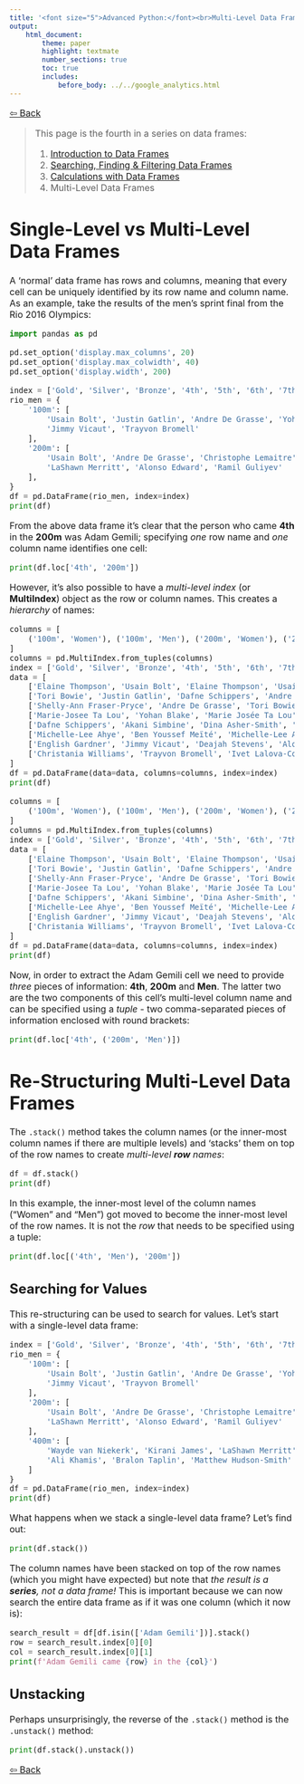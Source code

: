 ---
title: '<font size="5">Advanced Python:</font><br>Multi-Level Data Frames'
output:
    html_document:
        theme: paper
        highlight: textmate
        number_sections: true
        toc: true
        includes:
            before_body: ../../google_analytics.html
---

<font size="3">

[⇦ Back](../../python.html)

> This page is the fourth in a series on data frames:
> 
> 1. [Introduction to Data Frames](data_frames_intro.html)
> 2. [Searching, Finding & Filtering Data Frames](data_frames_searching.html)
> 3. [Calculations with Data Frames](data_frames_calculations.html)
> 4. Multi-Level Data Frames

Single-Level vs Multi-Level Data Frames
=======================================
A 'normal' data frame has rows and columns, meaning that every cell can be uniquely identified by its row name and column name. As an example, take the results of the men's sprint final from the Rio 2016 Olympics:

```{python}
import pandas as pd

pd.set_option('display.max_columns', 20)
pd.set_option('display.max_colwidth', 40)
pd.set_option('display.width', 200)

index = ['Gold', 'Silver', 'Bronze', '4th', '5th', '6th', '7th', '8th']
rio_men = {
    '100m': [
        'Usain Bolt', 'Justin Gatlin', 'Andre De Grasse', 'Yohan Blake', 'Akani Simbine', 'Ben Youssef Meïté',
        'Jimmy Vicaut', 'Trayvon Bromell'
    ],
    '200m': [
        'Usain Bolt', 'Andre De Grasse', 'Christophe Lemaitre', 'Adam Gemili', 'Churandy Martina',
        'LaShawn Merritt', 'Alonso Edward', 'Ramil Guliyev'
    ],
}
df = pd.DataFrame(rio_men, index=index)
print(df)
```

From the above data frame it's clear that the person who came **4th** in the **200m** was Adam Gemili; specifying *one* row name and *one* column name identifies one cell:

```{python}
print(df.loc['4th', '200m'])
```

However, it's also possible to have a *multi-level index* (or **MultiIndex**) object as the row or column names. This creates a *hierarchy* of names:

```{python, eval = FALSE, echo = FALSE}
columns = [
    ('100m', 'Women'), ('100m', 'Men'), ('200m', 'Women'), ('200m', 'Men'), ('400m', 'Women'), ('400m', 'Men')
]
columns = pd.MultiIndex.from_tuples(columns)
index = ['Gold', 'Silver', 'Bronze', '4th', '5th', '6th', '7th', '8th']
data = [
    ['Elaine Thompson', 'Usain Bolt', 'Elaine Thompson', 'Usain Bolt', 'Shaunae Miller', 'Wayde van Niekerk'],
    ['Tori Bowie', 'Justin Gatlin', 'Dafne Schippers', 'Andre De Grasse', 'Allyson Felix', 'Kirani James'],
    ['Shelly-Ann Fraser-Pryce', 'Andre De Grasse', 'Tori Bowie', 'Christophe Lemaitre', 'Shericka Jackson', 'LaShawn Merritt'],
    ['Marie-Josee Ta Lou', 'Yohan Blake', 'Marie Josée Ta Lou', 'Adam Gemili', 'Natasha Hastings', 'Machel Cedenio'],
    ['Dafne Schippers', 'Akani Simbine', 'Dina Asher-Smith', 'Churandy Martina', 'Phyllis Francis', 'Karabo Sibanda'],
    ['Michelle-Lee Ahye', 'Ben Youssef Meïté', 'Michelle-Lee Ahye', 'LaShawn Merritt', 'Stephenie Ann McPherson', 'Ali Khamis'],
    ['English Gardner', 'Jimmy Vicaut', 'Deajah Stevens', 'Alonso Edward', 'Olha Zemlyak', 'Bralon Taplin'],
    ['Christania Williams', 'Trayvon Bromell', 'Ivet Lalova-Collio', 'Ramil Guliyev', 'Libania Grenot', 'Matthew Hudson-Smith']
]
df = pd.DataFrame(data=data, columns=columns, index=index)
print(df)
```

```{python}
columns = [
    ('100m', 'Women'), ('100m', 'Men'), ('200m', 'Women'), ('200m', 'Men')
]
columns = pd.MultiIndex.from_tuples(columns)
index = ['Gold', 'Silver', 'Bronze', '4th', '5th', '6th', '7th', '8th']
data = [
    ['Elaine Thompson', 'Usain Bolt', 'Elaine Thompson', 'Usain Bolt'],
    ['Tori Bowie', 'Justin Gatlin', 'Dafne Schippers', 'Andre De Grasse'],
    ['Shelly-Ann Fraser-Pryce', 'Andre De Grasse', 'Tori Bowie', 'Christophe Lemaitre'],
    ['Marie-Josee Ta Lou', 'Yohan Blake', 'Marie Josée Ta Lou', 'Adam Gemili'],
    ['Dafne Schippers', 'Akani Simbine', 'Dina Asher-Smith', 'Churandy Martina'],
    ['Michelle-Lee Ahye', 'Ben Youssef Meïté', 'Michelle-Lee Ahye', 'LaShawn Merritt'],
    ['English Gardner', 'Jimmy Vicaut', 'Deajah Stevens', 'Alonso Edward'],
    ['Christania Williams', 'Trayvon Bromell', 'Ivet Lalova-Collio', 'Ramil Guliyev']
]
df = pd.DataFrame(data=data, columns=columns, index=index)
print(df)
```

Now, in order to extract the Adam Gemili cell we need to provide *three* pieces of information: **4th**, **200m** and **Men**. The latter two are the two components of this cell's multi-level column name and can be specified using a *tuple* - two comma-separated pieces of information enclosed with round brackets:

```{python}
print(df.loc['4th', ('200m', 'Men')])
```

Re-Structuring Multi-Level Data Frames
======================================
The `.stack()` method takes the column names (or the inner-most column names if there are multiple
levels) and 'stacks' them on top of the row names to create *multi-level **row** names*:

```{python}
df = df.stack()
print(df)
```

In this example, the inner-most level of the column names ("Women" and "Men") got moved to become the inner-most level of the row names. It is not the *row* that needs to be specified using a tuple:

```{python}
print(df.loc[('4th', 'Men'), '200m'])
```

Searching for Values
--------------------
This re-structuring can be used to search for values. Let's start with a single-level data frame:

```{python}
index = ['Gold', 'Silver', 'Bronze', '4th', '5th', '6th', '7th', '8th']
rio_men = {
    '100m': [
        'Usain Bolt', 'Justin Gatlin', 'Andre De Grasse', 'Yohan Blake', 'Akani Simbine', 'Ben Youssef Meïté',
        'Jimmy Vicaut', 'Trayvon Bromell'
    ],
    '200m': [
        'Usain Bolt', 'Andre De Grasse', 'Christophe Lemaitre', 'Adam Gemili', 'Churandy Martina',
        'LaShawn Merritt', 'Alonso Edward', 'Ramil Guliyev'
    ],
    '400m': [
        'Wayde van Niekerk', 'Kirani James', 'LaShawn Merritt', 'Machel Cedenio', 'Karabo Sibanda',
        'Ali Khamis', 'Bralon Taplin', 'Matthew Hudson-Smith'
    ]
}
df = pd.DataFrame(rio_men, index=index)
print(df)
```

What happens when we stack a single-level data frame? Let's find out:

```{python}
print(df.stack())
```

The column names have been stacked on top of the row names (which you might have expected) but note that *the result is a **series**, not a data frame!* This is important because we can now search the entire data frame as if it was one column (which it now is):

```{python}
search_result = df[df.isin(['Adam Gemili'])].stack()
row = search_result.index[0][0]
col = search_result.index[0][1]
print(f'Adam Gemili came {row} in the {col}')
```

Unstacking
----------
Perhaps unsurprisingly, the reverse of the `.stack()` method is the `.unstack()` method:

```{python}
print(df.stack().unstack())
```

[⇦ Back](../../python.html)

</font>
